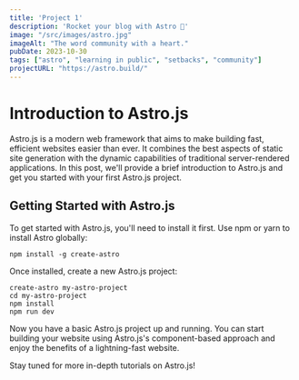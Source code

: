 ```yaml
---
title: 'Project 1'
description: 'Rocket your blog with Astro 🚀'
image: "/src/images/astro.jpg"
imageAlt: "The word community with a heart."
pubDate: 2023-10-30
tags: ["astro", "learning in public", "setbacks", "community"]
projectURL: "https://astro.build/"
---
```



# Introduction to Astro.js

Astro.js is a modern web framework that aims to make building fast, efficient websites easier than ever. It combines the best aspects of static site generation with the dynamic capabilities of traditional server-rendered applications. In this post, we'll provide a brief introduction to Astro.js and get you started with your first Astro.js project.

## Getting Started with Astro.js

To get started with Astro.js, you'll need to install it first. Use npm or yarn to install Astro globally:

`npm install -g create-astro` 

Once installed, create a new Astro.js project:

```
create-astro my-astro-project
cd my-astro-project
npm install
npm run dev
```

Now you have a basic Astro.js project up and running. You can start building your website using Astro.js's component-based approach and enjoy the benefits of a lightning-fast website.

Stay tuned for more in-depth tutorials on Astro.js!